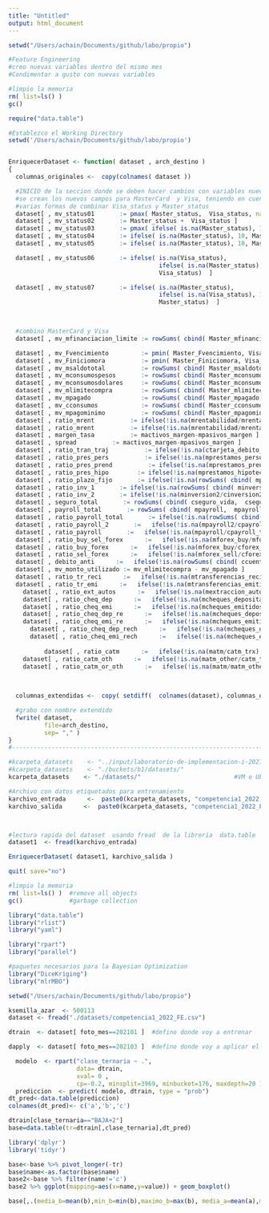 ```yaml
---
title: "Untitled"
output: html_document
---
```




```r
setwd("/Users/achain/Documents/github/labo/propio")

```


```r
#Feature Engineering
#creo nuevas variables dentro del mismo mes
#Condimentar a gusto con nuevas variables

#limpio la memoria
rm( list=ls() )
gc()

require("data.table")

#Establezco el Working Directory
setwd('/Users/achain/Documents/github/labo/propio')


EnriquecerDataset <- function( dataset , arch_destino )
{
  columnas_originales <-  copy(colnames( dataset ))

  #INICIO de la seccion donde se deben hacer cambios con variables nuevas
  #se crean los nuevos campos para MasterCard  y Visa, teniendo en cuenta los NA's
  #varias formas de combinar Visa_status y Master_status
  dataset[ , mv_status01       := pmax( Master_status,  Visa_status, na.rm = TRUE) ]
  dataset[ , mv_status02       := Master_status +  Visa_status ]
  dataset[ , mv_status03       := pmax( ifelse( is.na(Master_status), 10, Master_status) , ifelse( is.na(Visa_status), 10, Visa_status) ) ]
  dataset[ , mv_status04       := ifelse( is.na(Master_status), 10, Master_status)  +  ifelse( is.na(Visa_status), 10, Visa_status)  ]
  dataset[ , mv_status05       := ifelse( is.na(Master_status), 10, Master_status)  +  100*ifelse( is.na(Visa_status), 10, Visa_status)  ]

  dataset[ , mv_status06       := ifelse( is.na(Visa_status), 
                                          ifelse( is.na(Master_status), 10, Master_status), 
                                          Visa_status)  ]

  dataset[ , mv_status07       := ifelse( is.na(Master_status), 
                                          ifelse( is.na(Visa_status), 10, Visa_status), 
                                          Master_status)  ]


    
  #combino MasterCard y Visa
  dataset[ , mv_mfinanciacion_limite := rowSums( cbind( Master_mfinanciacion_limite,  Visa_mfinanciacion_limite) , na.rm=TRUE ) ]

  dataset[ , mv_Fvencimiento         := pmin( Master_Fvencimiento, Visa_Fvencimiento, na.rm = TRUE) ]
  dataset[ , mv_Finiciomora          := pmin( Master_Finiciomora, Visa_Finiciomora, na.rm = TRUE) ]
  dataset[ , mv_msaldototal          := rowSums( cbind( Master_msaldototal,  Visa_msaldototal) , na.rm=TRUE ) ]
  dataset[ , mv_mconsumospesos       := rowSums( cbind( Master_mconsumospesos,  Visa_mconsumospesos) , na.rm=TRUE ) ]
  dataset[ , mv_mconsumosdolares     := rowSums( cbind( Master_mconsumosdolares,  Visa_mconsumosdolares) , na.rm=TRUE ) ]
  dataset[ , mv_mlimitecompra        := rowSums( cbind( Master_mlimitecompra,  Visa_mlimitecompra) , na.rm=TRUE ) ]
  dataset[ , mv_mpagado              := rowSums( cbind( Master_mpagado,  Visa_mpagado) , na.rm=TRUE ) ]
  dataset[ , mv_cconsumos            := rowSums( cbind( Master_cconsumos,  Visa_cconsumos) , na.rm=TRUE ) ]
  dataset[ , mv_mpagominimo          := rowSums( cbind( Master_mpagominimo,  Visa_mpagominimo) , na.rm=TRUE ) ]
  dataset[ , ratio_mrent          := ifelse(!is.na(mrentabilidad/mrentabilidad_annual),mrentabilidad/mrentabilidad_annual,0) ]
  dataset[ , ratio_mrent          := ifelse(!is.na(mrentabilidad/mrentabilidad_annual ),mrentabilidad/mrentabilidad_annual ,0)]
  dataset[ , margen_tasa          := mactivos_margen-mpasivos_margen ]
  dataset[ , spread          := mactivos_margen-mpasivos_margen ]
  dataset[ , ratio_tran_traj          := ifelse(!is.na(ctarjeta_debito_transacciones/ctarjeta_debito),ctarjeta_debito_transacciones/ctarjeta_debito,0) ]
  dataset[ , ratio_pres_pers          := ifelse(!is.na(mprestamos_personales/cprestamos_personales),mprestamos_personales/cprestamos_personales,0 )]
  dataset[ , ratio_pres_prend          := ifelse(!is.na(mprestamos_prendarios/cprestamos_prendarios),mprestamos_prendarios/cprestamos_prendarios,0 )]
  dataset[ , ratio_pres_hipo        := ifelse(!is.na(mprestamos_hipotecarios/cprestamos_hipotecarios),mprestamos_hipotecarios/cprestamos_hipotecarios,0 )]
  dataset[ , ratio_plazo_fijo       := ifelse(!is.na(rowSums( cbind( mplazo_fijo_dolares,  mplazo_fijo_pesos) , na.rm=TRUE )/cplazo_fijo), (rowSums( cbind( mplazo_fijo_dolares,  mplazo_fijo_pesos) , na.rm=TRUE )/cplazo_fijo),0)]
  dataset[ , ratio_inv_1       := ifelse(!is.na(rowSums( cbind( minversion1_pesos,  minversion1_dolares) , na.rm=TRUE )/cinversion1), (rowSums( cbind( minversion1_pesos,  minversion1_dolares) , na.rm=TRUE )/cinversion1),0)]
  dataset[ , ratio_inv_2       := ifelse(!is.na(minversion2/cinversion2),minversion2/cinversion2,0) ]
  dataset[ , seguro_total       := rowSums( cbind( cseguro_vida,  cseguro_auto,cseguro_vivienda,cseguro_accidentes_personales) , na.rm=TRUE ) ]
  dataset[ , payroll_total       := rowSums( cbind( mpayroll,  mpayroll2) , na.rm=TRUE ) ]
  dataset[ , ratio_payroll_total       := ifelse(!is.na(rowSums( cbind( mpayroll,  mpayroll2) , na.rm=TRUE ) /rowSums( cbind( cpayroll_trx,  cpayroll2_trx) , na.rm=TRUE )), (rowSums( cbind( mpayroll,  mpayroll2) , na.rm=TRUE ) /rowSums( cbind( cpayroll_trx,  cpayroll2_trx) , na.rm=TRUE )),0)]
  dataset[ , ratio_payroll_2       :=   ifelse(!is.na(mpayroll2/cpayroll2_trx),(mpayroll2/cpayroll2_trx),0)]
  dataset[ , ratio_payroll       :=   ifelse(!is.na(mpayroll/cpayroll_trx),mpayroll/cpayroll_trx,0)]
  dataset[ , ratio_buy_sel_forex      :=   ifelse(!is.na(mforex_buy/mforex_sell),(mforex_buy/mforex_sell),0)]
  dataset[ , ratio_buy_forex      :=   ifelse(!is.na(mforex_buy/cforex_buy),(mforex_buy/cforex_buy),0)]
  dataset[ , ratio_sel_forex      :=   ifelse(!is.na(mforex_sell/cforex_sell),(mforex_sell/cforex_sell),0)]
  dataset[ , debito_anti      :=   ifelse(!is.na(rowSums( cbind( ccuenta_debitos_automaticos,  ctarjeta_visa_debitos_automaticos,ctarjeta_master_debitos_automaticos) , na.rm=TRUE )*cliente_antiguedad),(rowSums( cbind( ccuenta_debitos_automaticos,  ctarjeta_visa_debitos_automaticos,ctarjeta_master_debitos_automaticos) , na.rm=TRUE )*cliente_antiguedad),0)]
  dataset[ , mv_monto_utilizado := mv_mlimitecompra - mv_mpagado ]
  dataset[ , ratio_tr_reci      :=   ifelse(!is.na(mtransferencias_recibidas/ctransferencias_recibidas),(mtransferencias_recibidas/ctransferencias_recibidas),0)]
  dataset[ , ratio_tr_emi      :=   ifelse(!is.na(mtransferencias_emitidas/ctransferencias_emitidas),(mtransferencias_emitidas/ctransferencias_emitidas),0)]
    dataset[ , ratio_ext_autos      :=   ifelse(!is.na(mextraccion_autoservicio/cextraccion_autoservicio),(mextraccion_autoservicio/cextraccion_autoservicio),0)]
    dataset[ , ratio_cheq_dep      :=   ifelse(!is.na(mcheques_depositados/ccheques_depositados),(mcheques_depositados/ccheques_depositados),0)]
    dataset[ , ratio_cheq_emi      :=   ifelse(!is.na(mcheques_emitidos/ccheques_emitidos),(mcheques_emitidos/ccheques_emitidos),0)]
    dataset[ , ratio_cheq_dep_re      :=   ifelse(!is.na(mcheques_depositados_rechazados/ccheques_depositados_rechazados),(mcheques_depositados_rechazados/ccheques_depositados_rechazados),0)]
    dataset[ , ratio_cheq_emi_re      :=   ifelse(!is.na(mcheques_emitidos_rechazados/ccheques_emitidos_rechazados),(mcheques_emitidos_rechazados/ccheques_emitidos_rechazados),0)]
      dataset[ , ratio_cheq_dep_rech      :=   ifelse(!is.na(mcheques_depositados_rechazados/mcheques_depositados),(mcheques_depositados_rechazados/mcheques_depositados),0)]
      dataset[ , ratio_cheq_emi_rech      :=   ifelse(!is.na(mcheques_emitidos_rechazados/mcheques_emitidos),(mcheques_emitidos_rechazados/mcheques_emitidos),0)]
      
          dataset[ , ratio_catm      :=   ifelse(!is.na(matm/catm_trx),(matm/catm_trx),0)]
    dataset[ , ratio_catm_oth      :=   ifelse(!is.na(matm_other/catm_trx_other),(matm_other/catm_trx_other),0)]
    dataset[ , ratio_catm_or_oth      :=   ifelse(!is.na(matm/matm_other),(matm/matm_other),0)]
  

    
  columnas_extendidas <-  copy( setdiff(  colnames(dataset), columnas_originales ) )

  #grabo con nombre extendido
  fwrite( dataset,
          file=arch_destino,
          sep= "," )
}
#------------------------------------------------------------------------------

#kcarpeta_datasets    <- "../input/laboratorio-de-implementacion-i-2021/"   #KAGGLE
#kcarpeta_datasets    <- "./buckets/b1/datasets/"                          #VM o Ubuntu
kcarpeta_datasets    <- "./datasets/"                          #VM o Ubuntu

#Archivo con datos etiquetados para entrenamiento
karchivo_entrada      <-  paste0(kcarpeta_datasets, "competencia1_2022.csv")
karchivo_salida      <-  paste0(kcarpeta_datasets, "competencia1_2022_FE.csv")



#lectura rapida del dataset  usando fread  de la libreria  data.table
dataset1  <- fread(karchivo_entrada)

EnriquecerDataset( dataset1, karchivo_salida )

quit( save="no")

```



```r
#limpio la memoria
rm( list=ls() )  #remove all objects
gc()             #garbage collection

library("data.table")
library("rlist")
library("yaml")

library("rpart")
library("parallel")

#paquetes necesarios para la Bayesian Optimization
library("DiceKriging")
library("mlrMBO")
```

```r
setwd("/Users/achain/Documents/github/labo/propio")

ksemilla_azar  <- 500113
dataset <- fread("./datasets/competencia1_2022_FE.csv")

dtrain  <- dataset[ foto_mes==202101 ]  #defino donde voy a entrenar

dapply  <- dataset[ foto_mes==202103 ]  #defino donde voy a aplicar el modelo
```


```r

  modelo  <- rpart("clase_ternaria ~ .", 
                   data= dtrain,
                   xval= 0 ,
                   cp=-0.2, minsplit=3969, minbucket=176, maxdepth=20 )
  prediccion  <- predict( modelo, dtrain, type = "prob")
dt_pred<-data.table(prediccion)
colnames(dt_pred)<- c('a','b','c')
```


```r
dtrain[clase_ternaria=="BAJA+2"]
base=data.table(tr=dtrain[,clase_ternaria],dt_pred)
```

```r
library('dplyr')
library('tidyr')

base<-base %>% pivot_longer(-tr)
base$name<-as.factor(base$name)
base2<-base %>% filter(name!='c')
base2 %>% ggplot(mapping=aes(x=name,y=value)) + geom_boxplot()

base[,.(media_b=mean(b),min_b=min(b),maximo_b=max(b), media_a=mean(a),min_a=min(a),maximo_a=max(a)), by=tr]
```

